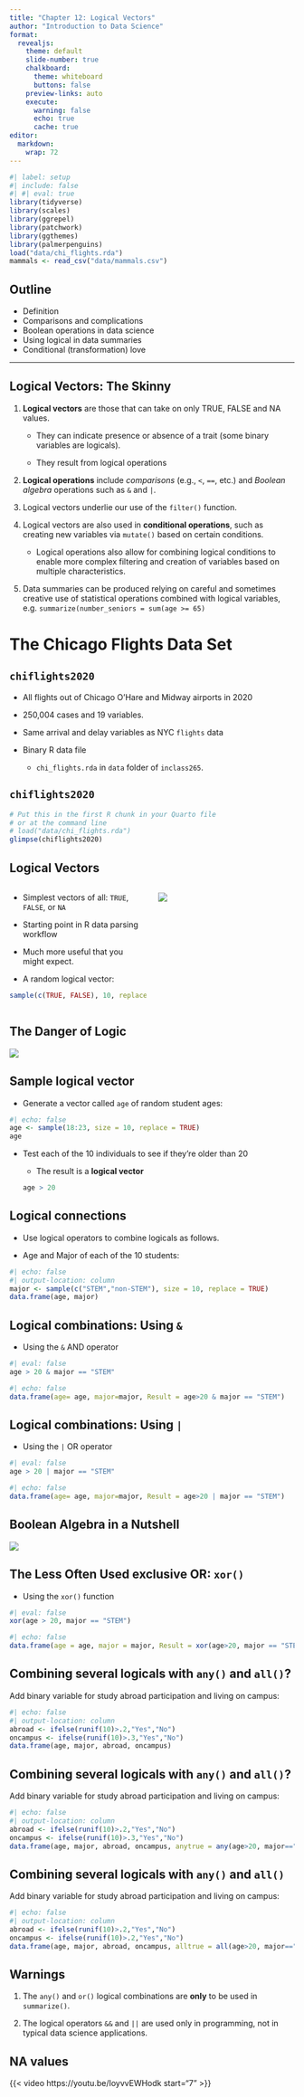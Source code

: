 ```yaml
---
title: "Chapter 12: Logical Vectors"
author: "Introduction to Data Science"
format:
  revealjs:
    theme: default 
    slide-number: true
    chalkboard: 
      theme: whiteboard
      buttons: false
    preview-links: auto
    execute:
      warning: false
      echo: true
      cache: true
editor: 
  markdown: 
    wrap: 72
---
```


```r
#| label: setup
#| include: false
#| #| eval: true
library(tidyverse)
library(scales)
library(ggrepel)
library(patchwork)
library(ggthemes)
library(palmerpenguins)
load("data/chi_flights.rda")
mammals <- read_csv("data/mammals.csv")
```

## Outline

-   Definition
-   Comparisons and complications
-   Boolean operations in data science
-   Using logical in data summaries
-   Conditional (transformation) love

------------------------------------------------------------------------

## Logical Vectors: The Skinny {.smaller}

::: incremental
1.  **Logical vectors** are those that can take on only TRUE, FALSE and
    NA values.

    -   They can indicate presence or absence of a trait (some binary
        variables are logicals).

    -   They result from logical operations

2.  **Logical operations** include *comparisons* (e.g., `<`, `==`, etc.)
    and *Boolean algebra* operations such as `&` and `|`.

3.  Logical vectors underlie our use of the `filter()` function.

4.  Logical vectors are also used in **conditional operations**, such as
    creating new variables via `mutate()` based on certain conditions.

    -   Logical operations also allow for combining logical conditions
        to enable more complex filtering and creation of variables based
        on multiple characteristics.

5.  Data summaries can be produced relying on careful and sometimes
    creative use of statistical operations combined with logical
    variables, e.g. `summarize(number_seniors = sum(age >= 65)`
:::

# The Chicago Flights Data Set

## `chiflights2020`

-   All flights out of Chicago O'Hare and Midway airports in 2020

-   250,004 cases and 19 variables.

-   Same arrival and delay variables as NYC `flights` data

-   Binary R data file

    -   `chi_flights.rda` in `data` folder of `inclass265`.

## `chiflights2020` {.smaller}

```r
# Put this in the first R chunk in your Quarto file 
# or at the command line
# load("data/chi_flights.rda")
glimpse(chiflights2020)
```

## Logical Vectors {.smaller}

::: columns
::: {.column width="50%"}
-   Simplest vectors of all: `TRUE`, `FALSE`, or `NA`

-   Starting point in R data parsing workflow

-   Much more useful that you might expect.

-   A random logical vector:

```r
sample(c(TRUE, FALSE), 10, replace = TRUE)
```
:::

::: {.column width="50%"}
![](https://www.random.org/analysis/dilbert.jpg){fig-alt="Random number generator"
fig-align="center"}
:::
:::

## The Danger of Logic

![](https://imgs.xkcd.com/comics/logic_boat.png){fig-alt="Logic boat"
fig-align="center"}

## Sample logical vector

-   Generate a vector called `age` of random student ages:

```r
#| echo: false
age <- sample(18:23, size = 10, replace = TRUE)
age
```

-   Test each of the 10 individuals to see if they're older than 20

    -   The result is a **logical vector**

    ```r
    age > 20
    ```

## Logical connections {.smaller}

-   Use logical operators to combine logicals as follows.

-   Age and Major of each of the 10 students:

```r
#| echo: false
#| output-location: column
major <- sample(c("STEM","non-STEM"), size = 10, replace = TRUE)
data.frame(age, major)
```

## Logical combinations: Using `&`

-   Using the `&` AND operator

```r
#| eval: false
age > 20 & major == "STEM"
```

```r
#| echo: false
data.frame(age= age, major=major, Result = age>20 & major == "STEM")
```

## Logical combinations: Using `|`

-   Using the `|` OR operator

```r
#| eval: false
age > 20 | major == "STEM"
```

```r
#| echo: false
data.frame(age= age, major=major, Result = age>20 | major == "STEM")
```

## Boolean Algebra in a Nutshell

![](https://r4ds.hadley.nz/diagrams/transform.png){fig-align="center"}

## The Less Often Used exclusive OR: `xor()`

-   Using the `xor()` function

```r
#| eval: false
xor(age > 20, major == "STEM")
```

```r
#| echo: false
data.frame(age = age, major = major, Result = xor(age>20, major == "STEM"))
```

## Combining several logicals with `any()` and `all()`?

Add binary variable for study abroad participation and living on campus:

```r
#| echo: false
#| output-location: column
abroad <- ifelse(runif(10)>.2,"Yes","No")
oncampus <- ifelse(runif(10)>.3,"Yes","No")
data.frame(age, major, abroad, oncampus)
```

## Combining several logicals with `any()` and `all()`?

Add binary variable for study abroad participation and living on campus:

```r
#| echo: false
#| output-location: column
abroad <- ifelse(runif(10)>.2,"Yes","No")
oncampus <- ifelse(runif(10)>.3,"Yes","No")
data.frame(age, major, abroad, oncampus, anytrue = any(age>20, major=="STEM", abroad=="Yes", oncampus=="No"))
```

## Combining several logicals with `any()` and `all()`

Add binary variable for study abroad participation and living on campus:

```r
#| echo: false
#| output-location: column
abroad <- ifelse(runif(10)>.2,"Yes","No")
oncampus <- ifelse(runif(10)>.2,"Yes","No")
data.frame(age, major, abroad, oncampus, alltrue = all(age>20, major=="STEM", abroad=="Yes", oncampus=="Yes"))
```


## Warnings {background-color="teal"}

1.  The `any()` and `or()` logical combinations are **only** to be used
    in `summarize()`.

2.  The logical operators `&&` and `||` are used only in programming,
    not in typical data science applications.

## NA values

{{< video https://youtu.be/IoyvvEWHodk start="7" >}}


